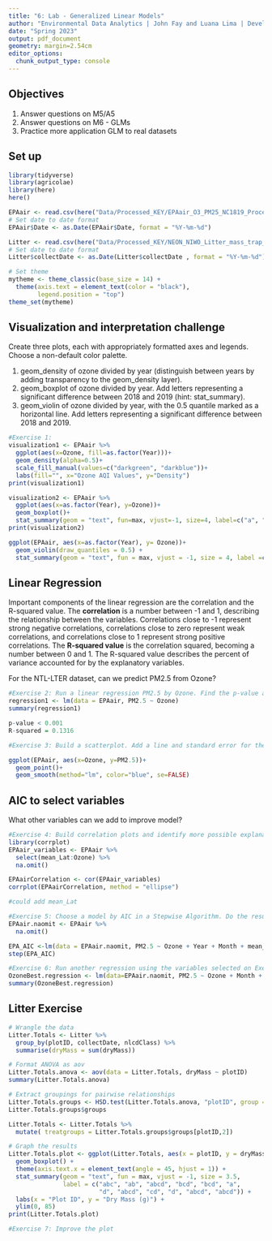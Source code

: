 ```yaml
---
title: "6: Lab - Generalized Linear Models"
author: "Environmental Data Analytics | John Fay and Luana Lima | Developed by Kateri Salk"
date: "Spring 2023"
output: pdf_document
geometry: margin=2.54cm
editor_options: 
  chunk_output_type: console
---
```


## Objectives
1. Answer questions on M5/A5
2. Answer questions on M6 - GLMs
3. Practice more application GLM to real datasets


## Set up
```r
library(tidyverse)
library(agricolae)   
library(here)
here()

EPAair <- read.csv(here("Data/Processed_KEY/EPAair_O3_PM25_NC1819_Processed.csv"), stringsAsFactors = TRUE)
# Set date to date format
EPAair$Date <- as.Date(EPAair$Date, format = "%Y-%m-%d")

Litter <- read.csv(here("Data/Processed_KEY/NEON_NIWO_Litter_mass_trap_Processed.csv"), stringsAsFactors = TRUE)
# Set date to date format
Litter$collectDate <- as.Date(Litter$collectDate , format = "%Y-%m-%d")

# Set theme
mytheme <- theme_classic(base_size = 14) +
  theme(axis.text = element_text(color = "black"), 
        legend.position = "top")
theme_set(mytheme)
```



## Visualization and interpretation challenge

Create three plots, each with appropriately formatted axes and legends. Choose a non-default color palette.

1. geom_density of ozone divided by year (distinguish between years by adding transparency to the geom_density layer).
2. geom_boxplot of ozone divided by year. Add letters representing a significant difference between 2018 and 2019 (hint: stat_summary). 
3. geom_violin of ozone divided by year, with the 0.5 quantile marked as a horizontal line. Add letters representing a significant difference between 2018 and 2019. 

```r
#Exercise 1:
visualization1 <- EPAair %>%
  ggplot(aes(x=Ozone, fill=as.factor(Year)))+
  geom_density(alpha=0.5)+
  scale_fill_manual(values=c("darkgreen", "darkblue"))+
  labs(fill="", x="Ozone AQI Values", y="Density")
print(visualization1)

visualization2 <- EPAair %>%
  ggplot(aes(x=as.factor(Year), y=Ozone))+
  geom_boxplot()+
  stat_summary(geom = "text", fun=max, vjust=-1, size=4, label=c("a", "b"))
print(visualization2)

ggplot(EPAair, aes(x=as.factor(Year), y= Ozone))+
  geom_violin(draw_quantiles = 0.5) +
  stat_summary(geom = "text", fun = max, vjust = -1, size = 4, label =c('b', 'a'))

```

## Linear Regression

Important components of the linear regression are the correlation and the R-squared value. The **correlation** is a number between -1 and 1, describing the relationship between the variables. Correlations close to -1 represent strong negative correlations, correlations close to zero represent weak correlations, and correlations close to 1 represent strong positive correlations. The **R-squared value** is the correlation squared, becoming a number between 0 and 1. The R-squared value describes the percent of variance accounted for by the explanatory variables. 

For the NTL-LTER dataset, can we predict PM2.5 from Ozone?

```r

#Exercise 2: Run a linear regression PM2.5 by Ozone. Find the p-value and R-squared value. 
regression1 <- lm(data = EPAair, PM2.5 ~ Ozone)
summary(regression1)

p-value < 0.001
R-squared = 0.1316

#Exercise 3: Build a scatterplot. Add a line and standard error for the linear regression. Add the regression equation to the plot

ggplot(EPAair, aes(x=Ozone, y=PM2.5))+
  geom_point()+
  geom_smooth(method="lm", color="blue", se=FALSE)

```


## AIC to select variables

What other variables can we add to improve model?

```r

#Exercise 4: Build correlation plots and identify more possible explanatory variables to add to the regression.
library(corrplot)
EPAair_variables <- EPAair %>%
  select(mean_Lat:Ozone) %>%
  na.omit()

EPAairCorrelation <- cor(EPAair_variables)
corrplot(EPAairCorrelation, method = "ellipse")

#could add mean_Lat

#Exercise 5: Choose a model by AIC in a Stepwise Algorithm. Do the results from AIC match the variables you selected on Exercise 4?
EPAair.naomit <- EPAair %>%
  na.omit()

EPA_AIC <-lm(data = EPAair.naomit, PM2.5 ~ Ozone + Year + Month + mean_Lng + mean_Lat)
step(EPA_AIC)

#Exercise 6: Run another regression using the variables selected on Exercise 5. Compare r-squared value with the one from Exercise 2. 
OzoneBest.regression <- lm(data=EPAair.naomit, PM2.5 ~ Ozone + Month + Year + mean_Lng + mean_Lat)
summary(OzoneBest.regression)
```



## Litter Exercise

```r
# Wrangle the data
Litter.Totals <- Litter %>%
  group_by(plotID, collectDate, nlcdClass) %>%
  summarise(dryMass = sum(dryMass))

# Format ANOVA as aov
Litter.Totals.anova <- aov(data = Litter.Totals, dryMass ~ plotID)
summary(Litter.Totals.anova)

# Extract groupings for pairwise relationships
Litter.Totals.groups <- HSD.test(Litter.Totals.anova, "plotID", group = TRUE)
Litter.Totals.groups$groups

Litter.Totals <- Litter.Totals %>%
  mutate( treatgroups = Litter.Totals.groups$groups[plotID,2])

# Graph the results
Litter.Totals.plot <- ggplot(Litter.Totals, aes(x = plotID, y = dryMass)) +
  geom_boxplot() +
  theme(axis.text.x = element_text(angle = 45, hjust = 1)) +
  stat_summary(geom = "text", fun = max, vjust = -1, size = 3.5,
               label = c("abc", "ab", "abcd", "bcd", "bcd", "a", 
                         "d", "abcd", "cd", "d", "abcd", "abcd")) +
  labs(x = "Plot ID", y = "Dry Mass (g)") +
  ylim(0, 85)
print(Litter.Totals.plot)

```

```r
#Exercise 7: Improve the plot


```
